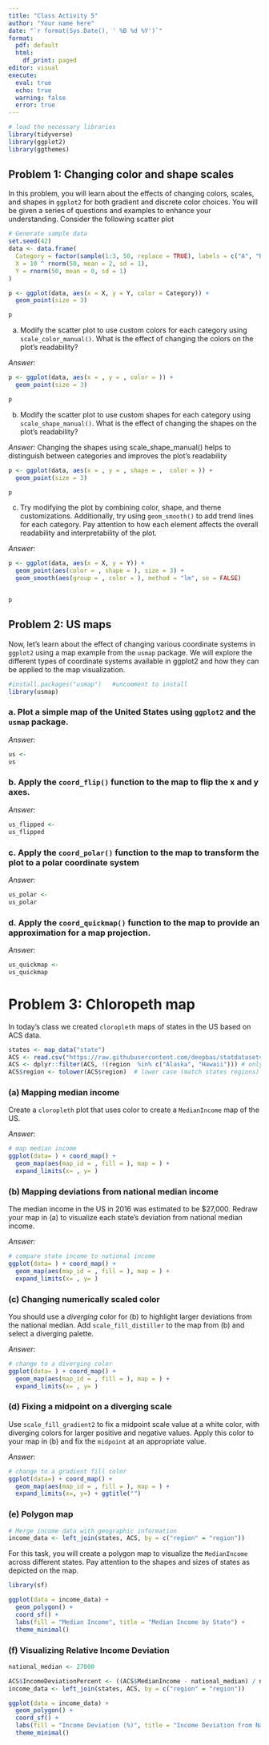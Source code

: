 ```yaml
---
title: "Class Activity 5"
author: "Your name here"
date: "`r format(Sys.Date(), ' %B %d %Y')`"
format:
  pdf: default
  html:
    df_print: paged
editor: visual
execute: 
  eval: true
  echo: true
  warning: false
  error: true
---
```


```r
# load the necessary libraries
library(tidyverse)
library(ggplot2)
library(ggthemes)
```


## Problem 1: Changing color and shape scales

In this problem, you will learn about the effects of changing colors, scales, and shapes in `ggplot2` for both gradient and discrete color choices. You will be given a series of questions and examples to enhance your understanding. Consider the following scatter plot

```r
# Generate sample data
set.seed(42)
data <- data.frame(
  Category = factor(sample(1:3, 50, replace = TRUE), labels = c("A", "B", "C")),
  X = 10 ^ rnorm(50, mean = 2, sd = 1),
  Y = rnorm(50, mean = 0, sd = 1)
)

p <- ggplot(data, aes(x = X, y = Y, color = Category)) +
  geom_point(size = 3)

p
```

a. Modify the scatter plot to use custom colors for each category using `scale_color_manual()`. What is the effect of changing the colors on the plot's readability?


*Answer:* 

```r
p <- ggplot(data, aes(x = , y = , color = )) +
  geom_point(size = 3) 

p
```




b. Modify the scatter plot to use custom shapes for each category using `scale_shape_manual()`. What is the effect of changing the shapes on the plot's readability?


*Answer:*  Changing the shapes using scale_shape_manual() helps to distinguish between categories and improves the plot's readability

```r
p <- ggplot(data, aes(x = , y = , shape = ,  color = )) +
  geom_point(size = 3) 

p
```


c. Try modifying the plot by combining color, shape, and theme customizations. Additionally, try using `geom_smooth()` to add trend lines for each category. Pay attention to how each element affects the overall readability and interpretability of the plot.


*Answer:*

```r
p <- ggplot(data, aes(x = X, y = Y)) +
  geom_point(aes(color = , shape = ), size = 3) + 
  geom_smooth(aes(group = , color = ), method = "lm", se = FALSE)


p
```



## Problem 2: US maps


Now, let's learn about the effect of changing various coordinate systems in `ggplot2` using a map example from the `usmap` package. We will explore the different types of coordinate systems available in ggplot2 and how they can be applied to the map visualization.

```r
#install.packages("usmap")   #uncomment to install
library(usmap)
```


### a. Plot a simple map of the United States using `ggplot2` and the `usmap` package.

*Answer:*

```r
us <- 
us
```



### b. Apply the `coord_flip()` function to the map to flip the x and y axes.


*Answer:*

```r
us_flipped <- 
us_flipped
```




### c.  Apply the `coord_polar()` function to the map to transform the plot to a polar coordinate system


*Answer:*

```r
us_polar <- 
us_polar
```


### d. Apply the `coord_quickmap()` function to the map to provide an approximation for a map projection.


*Answer:*

```r
us_quickmap <- 
us_quickmap
```


# Problem 3: Chloropeth map

In today's class we created `cloropleth` maps of states in the US based on ACS data.

```r
states <- map_data("state")
ACS <- read.csv("https://raw.githubusercontent.com/deepbas/statdatasets/main/ACS.csv")
ACS <- dplyr::filter(ACS, !(region  %in% c("Alaska", "Hawaii"))) # only 48+D.C.
ACS$region <- tolower(ACS$region)  # lower case (match states regions)
```

### (a) Mapping median income

Create a `cloropleth` plot that uses color to create a `MedianIncome` map of the US.

*Answer:*

```r
# map median income
ggplot(data= ) + coord_map() + 
  geom_map(aes(map_id = , fill = ), map = ) +
  expand_limits(x= , y= ) 
```

### (b) Mapping deviations from national median income

The median income in the US in 2016 was estimated to be \$27,000. Redraw your map in (a) to visualize each state's deviation from national median income.

*Answer:*

```r
# compare state income to national income
ggplot(data= ) + coord_map() + 
  geom_map(aes(map_id = , fill = ), map = ) +
  expand_limits(x= , y= ) 
```

### (c) Changing numerically scaled color

You should use a *diverging* color for (b) to highlight larger deviations from the national median. Add `scale_fill_distiller` to the map from (b) and select a diverging palette.

*Answer:*

```r
# change to a diverging color
ggplot(data= ) + coord_map() + 
  geom_map(aes(map_id = , fill = ), map = ) +
  expand_limits(x= , y= ) 
```

### (d) Fixing a midpoint on a diverging scale

Use `scale_fill_gradient2` to fix a midpoint scale value at a white color, with diverging colors for larger positive and negative values. Apply this color to your map in (b) and fix the `midpoint` at an appropriate value.

*Answer:*

```r
# change to a gradient fill color
ggplot(data=) + coord_map() + 
  geom_map(aes(map_id = , fill = ), map = ) +
  expand_limits(x=, y=) + ggtitle("") 
```



### (e) Polygon map


```r
# Merge income data with geographic information
income_data <- left_join(states, ACS, by = c("region" = "region"))
```


For this task, you will create a polygon map to visualize the `MedianIncome` across different states. Pay attention to the shapes and sizes of states as depicted on the map.



```r
library(sf)

ggplot(data = income_data) +
  geom_polygon() +
  coord_sf() +
  labs(fill = "Median Income", title = "Median Income by State") +
  theme_minimal()
```



### (f) Visualizing Relative Income Deviation 


```r
national_median <- 27000

ACS$IncomeDeviationPercent <- ((ACS$MedianIncome - national_median) / national_median) * 100
income_data <- left_join(states, ACS, by = c("region" = "region"))

ggplot(data = income_data) +
  geom_polygon() +
  coord_sf() +
  labs(fill = "Income Deviation (%)", title = "Income Deviation from National Median by State (%)") +
  theme_minimal() 
```




